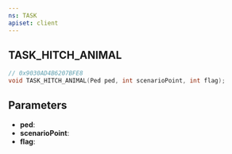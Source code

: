 ```yaml
---
ns: TASK
apiset: client
---
```

## TASK_HITCH_ANIMAL

```c
// 0x9030AD4B6207BFE8
void TASK_HITCH_ANIMAL(Ped ped, int scenarioPoint, int flag);
```


## Parameters
* **ped**:
* **scenarioPoint**:
* **flag**: